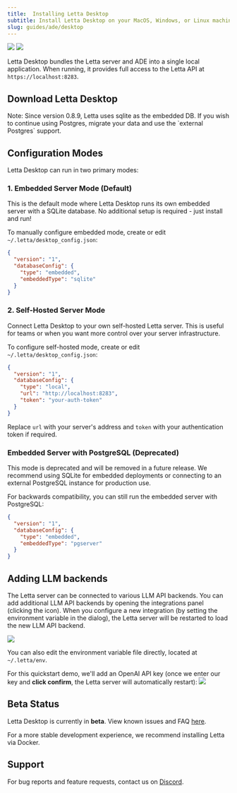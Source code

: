 ```yaml
---
title:  Installing Letta Desktop
subtitle: Install Letta Desktop on your MacOS, Windows, or Linux machine
slug: guides/ade/desktop
---
```


<img className="w-full light" src="/images/letta_desktop_screenshot.png" />
<img className="w-full dark" src="/images/letta_desktop_screenshot_dark.png" />

Letta Desktop bundles the Letta server and ADE into a single local application. When running, it provides full access to the Letta API at `https://localhost:8283`.

## Download Letta Desktop

<CardGroup>
<Card
    title="Download Letta Desktop for Mac (Apple Silicon)"
    icon="fa-brands fa-apple"
    iconPosition="left"
    href="https://downloads.letta.com/mac/dmg/arm64"
>
</Card>
<Card
    title="Download Letta Desktop for Windows (x64)"
    icon="fa-brands fa-windows"
    iconPosition="left"
    href="https://downloads.letta.com/windows/nsis/x64"
>
</Card>
<Card
    title="Download Letta Desktop for Linux (x64)"
    icon="fa-brands fa-linux"
    iconPosition="left"
    href="https://downloads.letta.com/linux/appImage/x64"
>
</Card>
</CardGroup>

<Note>
Note: Since version 0.8.9, Letta uses sqlite as the embedded DB. If you wish to continue using Postgres, migrate your data and use the `external Postgres` support.
</Note>

## Configuration Modes

Letta Desktop can run in two primary modes:

### 1. Embedded Server Mode (Default)

This is the default mode where Letta Desktop runs its own embedded server with a SQLite database. No additional setup is required - just install and run!

To manually configure embedded mode, create or edit `~/.letta/desktop_config.json`:

```json
{
  "version": "1",
  "databaseConfig": {
    "type": "embedded",
    "embeddedType": "sqlite"
  }
}
```

### 2. Self-Hosted Server Mode

Connect Letta Desktop to your own self-hosted Letta server. This is useful for teams or when you want more control over your server infrastructure.

To configure self-hosted mode, create or edit `~/.letta/desktop_config.json`:

```json
{
  "version": "1",
  "databaseConfig": {
    "type": "local",
    "url": "http://localhost:8283",
    "token": "your-auth-token"
  }
}
```

Replace `url` with your server's address and `token` with your authentication token if required.

### Embedded Server with PostgreSQL (Deprecated)

<Warning>
This mode is deprecated and will be removed in a future release. We recommend using SQLite for embedded deployments or connecting to an external PostgreSQL instance for production use.
</Warning>

For backwards compatibility, you can still run the embedded server with PostgreSQL:

```json
{
  "version": "1",
  "databaseConfig": {
    "type": "embedded",
    "embeddedType": "pgserver"
  }
}
```

## Adding LLM backends
The Letta server can be connected to various LLM API backends.
You can add additional LLM API backends by opening the integrations panel (clicking the <Icon icon="square-rss" /> icon).
When you configure a new integration (by setting the environment variable in the dialog), the Letta server will be restarted to load the new LLM API backend.

<img className="block w-300" src="/images/letta_desktop_integrations.png" />

You can also edit the environment variable file directly, located at `~/.letta/env`.

For this quickstart demo, we'll add an OpenAI API key (once we enter our key and **click confirm**, the Letta server will automatically restart):
<img className="w-300" src="/images/letta_desktop_openai.png" />


## Beta Status

Letta Desktop is currently in **beta**. View known issues and FAQ [here](/guides/desktop/troubleshooting).

For a more stable development experience, we recommend installing Letta via Docker.

## Support

For bug reports and feature requests, contact us on [Discord](https://discord.gg/letta).
